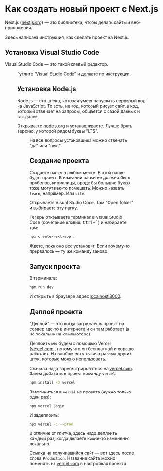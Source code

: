 
# Как создать новый проект с Next.js

Next.js ([nextjs.org](https://nextjs.org)) — это библиотека, чтобы делать сайты и веб-приложения.

Здесь написана инструкция, как сделать проект на Next.js.

## Установка Visual Studio Code

Visual Studio Code — это такой клевый редактор.

<Figure image="/vsc.png" noBorder />

Гуглите "Visual Studio Code" и делаете по инструкции.

## Установка Node.js

Node.js — это штука, которая умеет запускать серверый код на JavaScript. То есть, не код, который рисует сайт, а код, который отвечает на запросы, общается с базой данных и так далее.

Открываете [nodejs.org](https://nodejs.org/) и устанавливаете. Лучше брать версию, у которой рядом буквы "LTS".

<Figure image="/nodejs.png" />

На все вопросы установщика можно отвечать "да" или "next".

## Создание проекта

Создаете папку в любом месте. В этой папке будет проект. В названии папки не должно быть пробелов, кириллицы, вроде бы большие буквы тоже могут как-то помешать. Можно назвать `learn`, например. Или `site`.

Открываете Visual Studio Code. Там "Open folder" и выбираете эту папку.

Теперь открываете терминал в Visual Studio Code (сочетание клавиш <kbd>Ctrl+`</kbd>) и набираете там:

```bash Terminal
npx create-next-app .
```

Ждете, пока оно все установит. Если почему-то прервалось — ту же команду заново.

## Запуск проекта

В терминале:

```bash Terminal
npm run dev
```

И открыть в браузере адрес [localhost:3000](http://localhost:3000).

## Деплой проекта

"Деплой" — это когда загружаешь проект на сервер где-то в интернете и он там работает (а не локально на компьютере).

Деплоить мы будем с помощью Vercel ([vercel.com](https://vercel.com)), потому что он бесплатный и хорошо работает. Но вообще есть тысяча разных других штук, которые можно использовать.

Сначала надо зарегистрироваться на [vercel.com](https://vercel.com). Затем добавить в проект команду `vercel`:

```bash Terminal
npm install -D vercel
```

Залогиниться в `vercel` из проекта (нужно только один раз):

```bash Terminal
npx vercel login
```

И задеплоить:

```bash Terminal
npx vercel -c --prod
```

В отличие от глитча, здесь надо деплоить каждый раз, когда делаете какие-то изменения локально.

Ссылка на получившийся сайт — вот здесь после слова `Production`. Название сайта можно поменять на [vercel.com](https://vercel.com/) в настройках проекта.

<Figure image="/vercel-deploy.png" />